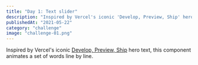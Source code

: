 ```yaml
---
title: "Day 1: Text slider"
description: "Inspired by Vercel's iconic 'Develop, Preview, Ship' hero text, this component animates a set of words line by line."
publishedAt: "2021-05-22"
category: "challenge"
image: "challenge-01.png"
---
```



<Playground>
  <span className="text-4xl font-extrabold leading-snug md:text-8xl">
    <TextSlider slides={["Thirty Day", "Front-End", "Challenge"]} />
  </span>
</Playground>

Inspired by Vercel's iconic [Develop, Preview, Ship](https://vercel.com/home) hero text, this component animates a set of words line by line.
